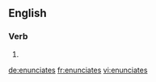 ==English==

===Verb===
{{head|en}}

# {{en-third-person singular of|enunciate}}

[[de:enunciates]]
[[fr:enunciates]]
[[vi:enunciates]]